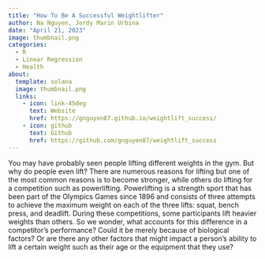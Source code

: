 ```yaml
---
title: "How To Be A Successful Weightlifter"
author: Na Nguyen, Jordy Marin Urbina
date: "April 21, 2023"
image: thumbnail.png
categories:
  - R
  - Linear Regression
  - Health
about: 
  template: solana
  image: thumbnail.png
  links: 
    - icon: link-45deg
      text: Website
      href: https://gnguyen87.github.io/weightlift_success/
    - icon: github
      text: Github
      href: https://github.com/gnguyen87/weightlift_success
---
```


You may have probably seen people lifting different weights in the gym. But why do people even lift? There are numerous reasons for lifting but one of the most common reasons is to become stronger, while others do lifting for a competition such as powerlifting. Powerlifting is a strength sport that has been part of the Olympics Games since 1896 and consists of three attempts to achieve the maximum weight on each of the three lifts: squat, bench press, and deadlift. During these competitions, some participants lift heavier weights than others. So we wonder, what accounts for this difference in a competitor’s performance? Could it be merely because of biological factors? Or are there any other factors that might impact a person's ability to lift a certain weight such as their age or the equipment that they use?
